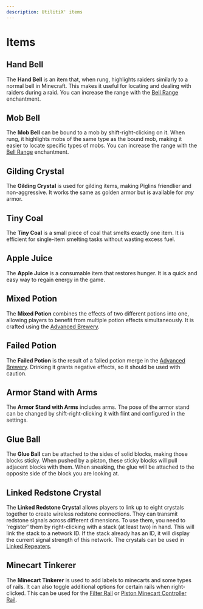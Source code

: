 ```yaml
---
description: UtilitiX' items
---
```


# Items

## Hand Bell
The **Hand Bell** is an item that, when rung, highlights raiders similarly to a normal bell in Minecraft. This makes it
useful for locating and dealing with raiders during a raid. You can increase the range with
the [Bell Range](misc.mdx#bell-range) enchantment.

## Mob Bell
The **Mob Bell** can be bound to a mob by shift-right-clicking on it. When rung, it highlights mobs of the same type as
the bound mob, making it easier to locate specific types of mobs. You can increase the range with
the [Bell Range](misc.mdx#bell-range) enchantment.

## Gilding Crystal
The **Gilding Crystal** is used for gilding items, making Piglins friendlier and non-aggressive. It works the same as
golden armor but is available for *any* armor.

## Tiny Coal
The **Tiny Coal** is a small piece of coal that smelts exactly one item. It is efficient for single-item smelting tasks
without wasting excess fuel.

## Apple Juice
The **Apple Juice** is a consumable item that restores hunger. It is a quick and easy way to regain energy in the game.

## Mixed Potion
The **Mixed Potion** combines the effects of two different potions into one, allowing players to benefit from multiple
potion effects simultaneously. It is crafted using the [Advanced Brewery](blocks.mdx#advanced-brewery).

## Failed Potion
The **Failed Potion** is the result of a failed potion merge in the [Advanced Brewery](blocks.mdx#advanced-brewery).
Drinking it grants negative effects, so it should be used with caution.

## Armor Stand with Arms
The **Armor Stand with Arms** includes arms. The pose of the armor stand can be changed by shift-right-clicking it with
flint and configured in the settings.

## Glue Ball
The **Glue Ball** can be attached to the sides of solid blocks, making those blocks sticky. When pushed by a piston,
these sticky blocks will pull adjacent blocks with them. When sneaking, the glue will be attached to the opposite side
of the block you are looking at.

## Linked Redstone Crystal
The **Linked Redstone Crystal** allows players to link up to eight crystals together to create wireless redstone
connections. They can transmit redstone signals across different dimensions. To use them, you need to 'register' them by
right-clicking with a stack (at least two) in hand. This will link the stack to a network ID. If the stack already has
an ID, it will display the current signal strength of this network. The crystals can be used
in [Linked Repeaters](blocks.mdx#linked-repeater).

## Minecart Tinkerer
The **Minecart Tinkerer** is used to add labels to minecarts and some types of rails. It can also toggle additional
options for certain rails when right-clicked. This can be used for the [Filter Rail](blocks.mdx#filter-rail)
or [Piston Minecart Controller Rail](blocks.mdx#piston-minecart-controller-rail).
